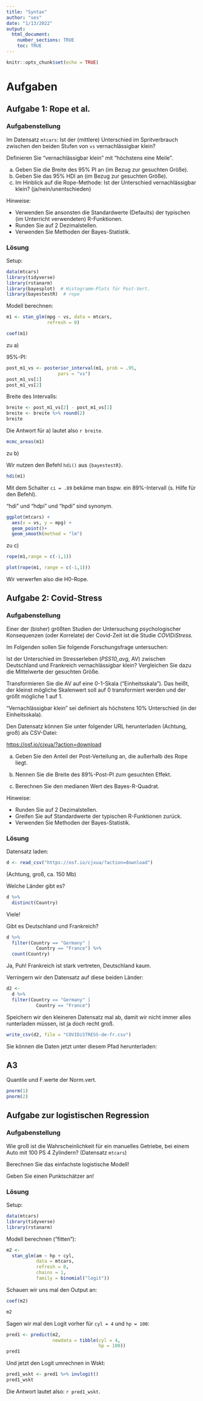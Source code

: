 ```yaml
---
title: "Syntax"
author: "ses"
date: "1/13/2022"
output: 
  html_document:
    number_sections: TRUE
    toc: TRUE
---
```


```r
knitr::opts_chunk$set(echo = TRUE)
```


# Aufgaben

## Aufgabe 1: Rope et al.

### Aufgabenstellung

Im Datensatz `mtcars`: Ist der (mittlere) Unterschied im Spritverbrauch zwischen den beiden Stufen von `vs` vernachlässigbar klein?

Definieren Sie “vernachlässigbar klein” mit “höchstens eine Meile”.

a) Geben Sie die Breite des 95% PI an (im Bezug zur gesuchten Größe).
b) Geben Sie das 95% HDI an (im Bezug zur gesuchten Größe).
c) Im Hinblick auf die Rope-Methode: Ist der Unterschied vernachlässigbar klein? (ja/nein/unentschieden)


Hinweise:

- Verwenden Sie ansonsten die Standardwerte (Defaults) der typischen (im Unterricht verwendeten) R-Funktionen.
- Runden Sie auf 2 Dezimalstellen.
- Verwenden Sie Methoden der Bayes-Statistik.

### Lösung


Setup:

```r
data(mtcars)
library(tidyverse)
library(rstanarm)
library(bayesplot)  # Histogramm-Plots für Post-Vert.
library(bayestestR)  # rope
```




Modell berechnen:

```r
m1 <- stan_glm(mpg ~ vs, data = mtcars,
               refresh = 0)
```

```r
coef(m1)
```


zu a) 

95%-PI:

```r
post_m1_vs <- posterior_interval(m1, prob = .95,
                   pars = "vs")
post_m1_vs[1]
post_m1_vs[2]
```


Breite des Intervalls:

```r
breite <- post_m1_vs[2] - post_m1_vs[1]
breite <- breite %>% round(2)
breite
```

Die Antwort für a) lautet also `r breite`.


```r
mcmc_areas(m1)
```


zu b)

Wir nutzen den Befehl `hdi()` aus `{bayestestR}`.

```r
hdi(m1)
```

Mit dem Schalter `ci = .89` bekäme man bspw. ein 89%-Intervall (s. Hilfe für den Befehl).

"hdi" und "hdpi" und "hpdi" sind synonym.


```r
ggplot(mtcars) +
  aes(x = vs, y = mpg) +
  geom_point()+
  geom_smooth(method = "lm")

```


zu c)


```r
rope(m1,range = c(-1,1))
```

```r
plot(rope(m1, range = c(-1,1)))
```

Wir verwerfen also die H0-Rope.





## Aufgabe 2: Covid-Stress


### Aufgabenstellung


Einer der (bisher) größten Studien der Untersuchung psychologischer Konsequenzen (oder Korrelate) der Covid-Zeit ist die Studie *COVIDiStress.*

Im Folgenden sollen Sie folgende Forschungsfrage untersuchen:

Ist der Unterschied im Stresserleben (*PSS10_avg*, AV) zwischen Deutschland und Frankreich vernachlässigbar klein? 
Vergleichen Sie dazu die Mittelwerte der gesuchten Größe.

Transformieren Sie die AV auf eine 0-1-Skala ("Einheitsskala").
Das heißt, der kleinst mögliche Skalenwert soll auf 0 transformiert werden und der größt mögliche 1 auf 1.

"Vernachlässigbar klein" sei definiert als höchstens 10% Unterschied (in der Einheitsskala).

Den Datensatz können Sie unter folgender URL herunterladen (Achtung, groß) als CSV-Datei:

<https://osf.io/cjxua/?action=download>


a) Geben Sie den Anteil der Post-Verteilung an, die außerhalb des Rope liegt. 

b) Nennen Sie die Breite des 89%-Post-PI zum gesuchten Effekt.

c) Berechnen Sie den medianen Wert des Bayes-R-Quadrat.


Hinweise:

- Runden Sie auf 2 Dezimalstellen.
- Greifen Sie auf Standardwerte der typischen R-Funktionen zurück.
- Verwenden Sie Methoden der Bayes-Statistik.



### Lösung

Datensatz laden:

```r
d <- read_csv("https://osf.io/cjxua/?action=download")
```

(Achtung, groß, ca. 150 Mb)

Welche Länder gibt es?

```r
d %>%
  distinct(Country)
```

Viele!

Gibt es Deutschland und Frankreich?

```r
d %>% 
  filter(Country == "Germany" |
           Country == "France") %>% 
  count(Country)
```

Ja, 
Puh! Frankreich ist stark vertreten, Deutschland kaum.

Verringern wir den Datensatz auf diese beiden Länder:

```r
d2 <-
  d %>% 
  filter(Country == "Germany" |
           Country == "France") 
```


Speichern wir den kleineren Datensatz mal ab,
damit wir nicht immer alles runterladen müssen,
ist ja doch recht groß.


```r
write_csv(d2, file = "COVIDiSTRESS-de-fr.csv")
```


Sie können die Daten jetzt unter diesem Pfad herunterladen:










## A3


Quantile und F.werte der Norm.vert.


```r
pnorm(1)
pnorm(2)
```




## Aufgabe zur logistischen Regression

### Aufgabenstellung

Wie groß ist die Wahrscheinlichkeit für ein manuelles Getriebe, 
bei einem Auto mit 100 PS 4 Zylindern? (Datensatz `mtcars`)

Berechnen Sie das einfachste logistische Modell!

Geben Sie einen Punktschätzer an!


### Lösung


Setup:

```r
data(mtcars)
library(tidyverse)
library(rstanarm)
```


Modell berechnen ("fitten"):

```r
m2 <- 
  stan_glm(am ~ hp + cyl,
           data = mtcars,
           refresh = 0,
           chains = 1,
           family = binomial("logit"))
```



Schauen wir uns mal den Output an:

```r
coef(m2)
```


```r
m2
```

Sagen wir mal den Logit vorher für `cyl = 4` und `hp = 100`:


```r
pred1 <- predict(m2,
                 newdata = tibble(cyl = 4,
                                  hp = 100))
pred1
```

Und jetzt den Logit umrechnen in Wskt:


```r
pred1_wskt <- pred1 %>% invlogit()
pred1_wskt
```


Die Antwort lautet also: `r pred1_wskt`.

